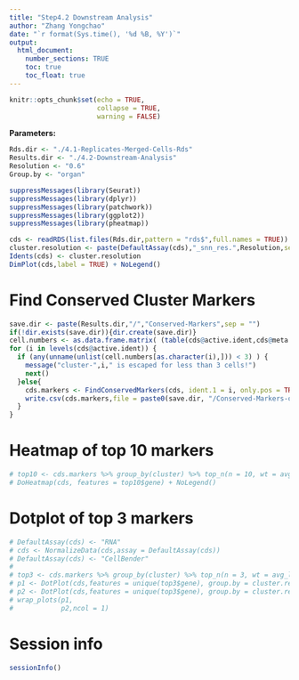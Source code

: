 ```yaml
---
title: "Step4.2 Downstream Analysis"
author: "Zhang Yongchao"
date: "`r format(Sys.time(), '%d %B, %Y')`"
output: 
  html_document:
    number_sections: TRUE
    toc: true
    toc_float: true
---
```


```r
knitr::opts_chunk$set(echo = TRUE,
                      collapse = TRUE,
                      warning = FALSE)
```

**Parameters:**

```r
Rds.dir <- "./4.1-Replicates-Merged-Cells-Rds"
Results.dir <- "./4.2-Downstream-Analysis"
Resolution <- "0.6"
Group.by <- "organ"
```


```r
suppressMessages(library(Seurat))
suppressMessages(library(dplyr))
suppressMessages(library(patchwork))
suppressMessages(library(ggplot2))
suppressMessages(library(pheatmap))
```

```r
cds <- readRDS(list.files(Rds.dir,pattern = "rds$",full.names = TRUE))
cluster.resolution <- paste(DefaultAssay(cds),"_snn_res.",Resolution,sep = "")
Idents(cds) <- cluster.resolution
DimPlot(cds,label = TRUE) + NoLegend()
```

# Find Conserved Cluster Markers

```r
save.dir <- paste(Results.dir,"/","Conserved-Markers",sep = "")
if(!dir.exists(save.dir)){dir.create(save.dir)}
cell.numbers <- as.data.frame.matrix( (table(cds@active.ident,cds@meta.data[,Group.by])))
for (i in levels(cds@active.ident)) {
  if (any(unname(unlist(cell.numbers[as.character(i),])) < 3) ) {
    message("cluster-",i," is escaped for less than 3 cells!")
    next()
  }else{
    cds.markers <- FindConservedMarkers(cds, ident.1 = i, only.pos = TRUE, grouping.var = Group.by)
    write.csv(cds.markers,file = paste0(save.dir, "/Conserved-Markers-of-cluster-",i,".csv"))
  }
}

```

# Heatmap of top 10 markers

```r
# top10 <- cds.markers %>% group_by(cluster) %>% top_n(n = 10, wt = avg_logFC)
# DoHeatmap(cds, features = top10$gene) + NoLegend()
```

# Dotplot of top 3 markers

```r
# DefaultAssay(cds) <- "RNA"
# cds <- NormalizeData(cds,assay = DefaultAssay(cds))
# DefaultAssay(cds) <- "CellBender"
# 
# top3 <- cds.markers %>% group_by(cluster) %>% top_n(n = 3, wt = avg_logFC)
# p1 <- DotPlot(cds,features = unique(top3$gene), group.by = cluster.resolution, assay = "CellBender") + RotatedAxis()
# p2 <- DotPlot(cds,features = unique(top3$gene), group.by = cluster.resolution, assay = "RNA") + RotatedAxis()
# wrap_plots(p1,
#            p2,ncol = 1)
```

# Session info

```r
sessionInfo()
```

